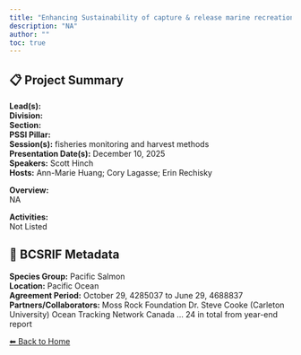 ```yaml
---
title: "Enhancing Sustainability of capture & release marine recreational Pacific salmon fisheries using new tools/technology"
description: "NA"
author: ""
toc: true
---
```


## 📋 Project Summary

**Lead(s):**   
**Division:**   
**Section:**   
**PSSI Pillar:**   
**Session(s):** fisheries monitoring and harvest methods  
**Presentation Date(s):** December 10, 2025  
**Speakers:** Scott Hinch  
**Hosts:** Ann-Marie Huang; Cory Lagasse; Erin Rechisky  

**Overview:**  
NA   

**Activities:**  
Not Listed

## 🧬 BCSRIF Metadata

**Species Group:** Pacific Salmon  
**Location:** Pacific Ocean  
**Agreement Period:** October 29, 4285037 to June 29, 4688837  
**Partners/Collaborators:** Moss Rock Foundation
Dr. Steve Cooke (Carleton University)
Ocean Tracking Network Canada
... 24 in total from year-end report  

[⬅ Back to Home](../index.qmd)
